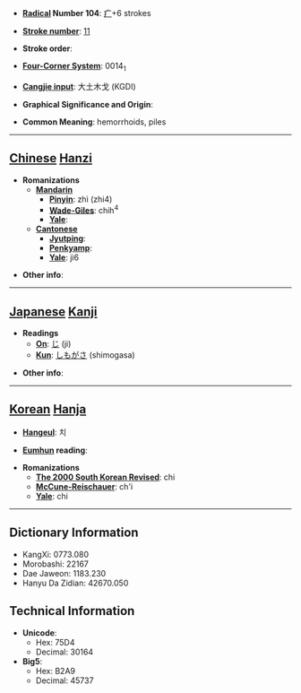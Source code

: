 * '''[[Wiktionary:Chinese radical index| Radical]] Number 104''': [[Wiktionary:Chinese radical index 疒|疒]]+6 strokes

* '''[[Wiktionary:Chinese total strokes index|Stroke number]]''': [[Wiktionary:Chinese total strokes index 11|11]]

* '''Stroke order''': 

* '''[[Wiktionary:Chinese four corner index|Four-Corner System]]''': 0014<sub>1</sub>

* '''[[Wiktionary:Chinese Cangjie index|Cangjie input]]''': 大土木戈 (KGDI)

* '''Graphical Significance and Origin''': 

* '''Common Meaning''': hemorrhoids, piles

----

== [[Chinese]] [[Hanzi]] ==

* '''Romanizations'''
** '''[[Mandarin]]'''
*** '''[[Pinyin]]''': zhì (zhi4)
*** '''[[Wade-Giles]]''': chih<sup>4</sup>
*** '''[[Yale]]''': 
** '''[[Cantonese]]'''
*** '''[[Jyutping]]''':
*** '''[[Penkyamp]]''': 
*** '''[[Yale]]''': ji6

* '''Other info''': 

----

== [[Japanese]] [[Kanji]] ==

* '''Readings'''
** '''[[On]]''': [[じ]] (ji)
** '''[[Kun]]''': [[しもがさ]] (shimogasa)

* '''Other info''':  

----

== [[Korean]] [[Hanja]] ==

* '''[[Hangeul]]''': 치

* '''[[Eumhun]] reading''': 

* '''Romanizations'''
** '''[[The 2000 South Korean Revised Romanization|The 2000 South Korean Revised]]''': chi
** '''[[McCune-Reischauer]]''': ch'i
** '''[[Yale]]''': chi

----

== Dictionary Information ==

* KangXi: 0773.080
* Morobashi: 22167
* Dae Jaweon: 1183.230
* Hanyu Da Zidian: 42670.050

== Technical Information ==

* '''Unicode''':
** Hex: 75D4
** Decimal: 30164
* '''Big5''':
** Hex: B2A9
** Decimal: 45737